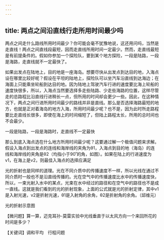 ```yaml
---
---
---
```

title: 两点之间沿直线行走所用时间最少吗
---




两点之间走什么路线所用时间最少？你可能会毫不犹豫地说，这还用问吗，当然是走直线！两点之间直线段最短，因而走直线所用时间一定最少。然而，走直线最短是有前提条件的。假如你参加一个探险队，要到某个地方探险，一段是陆路，一段是海路，走直线就不一定最快了。

如果出发点在陆地上，目的地是一座海岛。想要尽快从出发点到达目的地，入海点设在哪里比较好呢？假设在平坦的陆地上，探险队可以坐汽车沿直线到达海边；在海面上只能乘坐轮船到达目的地。因为陆地上驾驶汽车行进的速度要比海上轮船的速度快很多，所以，入海点当然要选择多走些陆路、少走些海路的位置，这样尽管走的总路程比沿直线行进稍长一点，但所用的时间却会更少一些。因此，在这种情况下，两点之间行进所用时间最少的路线并非是直线。那么是否选择海路最短的地方，也就是正对着海岛的地方入海，所用时间最少呢？也不是，因为此时所走路程要比走直线长很多，即使在海上的时间缩短了，但陆上路程太长，所用的总时间也不会最少。

一段是陆路，一段是海路时，走直线不一定最快



那么到底入海点选在什么地方所用时间最少呢？这要通过解一个极值问题来求解。假设入海点到出发点的连线和海岸线的夹角为θ1，入海点到目的地（海岛）的连线和海岸线的夹角是θ2（均指小于90˚的角，如图）。如果在陆上的行进速度为v1，在海上是v2，则最佳入海点的选择应满足



光的折射也是同样的道理。光在不同介质中的传播速度不一样，所以光线在通过不同介质时一般也不是沿直线传播的。光在空气中的传播速度比水中的传播速度快，所以，一束光射入水中的某点，光束在水中经过的路径和在空气中的路径也不是成一直线。这就是我们看到的光的折射现象，上面的公式就是光的折射定律，其中v1是入射光速，v2是折射光速，θ1是入射角的余角，θ2是折射角的余角。（邱维元）

光的折射示意图



【微问题】算一算，迈克耳孙-莫雷实验中光线垂直于以太风方向一个来回所花的时间是多少？

【关键词】调和平均　行程问题